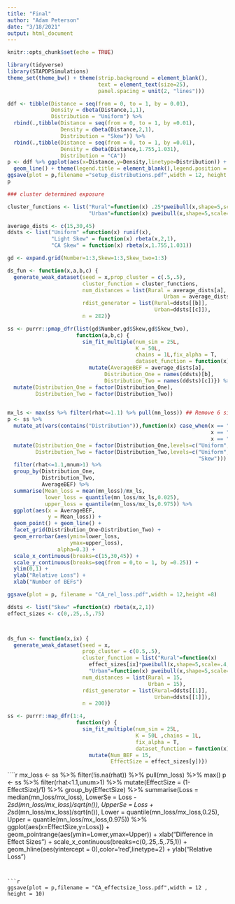 ```yaml
---
title: "Final"
author: "Adam Peterson"
date: "3/18/2021"
output: html_document
---
```


```r
knitr::opts_chunk$set(echo = TRUE)
```

```r
library(tidyverse)
library(STAPDPSimulations)
theme_set(theme_bw() + theme(strip.background = element_blank(),
                             text = element_text(size=25),
                             panel.spacing = unit(2, "lines")))
```




```r
ddf <- tibble(Distance = seq(from = 0, to = 1, by = 0.01),
              Density = dbeta(Distance,1,1),
              Distribution = "Uniform") %>%
  rbind(.,tibble(Distance = seq(from = 0, to = 1, by =0.01),
                 Density = dbeta(Distance,2,1),
                 Distribution = "Skew")) %>% 
  rbind(.,tibble(Distance = seq(from = 0, to = 1, by =0.01),
                 Density = dbeta(Distance,1.755,1.031),
                 Distribution = "CA"))
p <- ddf %>% ggplot(aes(x=Distance,y=Density,linetype=Distribution)) +
  geom_line() + theme(legend.title = element_blank(),legend.position = 'bottom')
ggsave(plot = p,filename ="setup_distributions.pdf",width = 12, height = 8)
p
```



```r
### cluster determined exposure

cluster_functions <- list("Rural"=function(x) .25*pweibull(x,shape=5,scale=.4,lower.tail=FALSE),
                          "Urban"=function(x) pweibull(x,shape=5,scale=.4,lower.tail=FALSE))

average_dists <- c(15,30,45)
ddsts <- list("Uniform" =function(x) runif(x),
              "Light Skew" = function(x) rbeta(x,2,1),
              "CA Skew" = function(x) rbeta(x,1.755,1.031))

gd <- expand.grid(Number=1:3,Skew=1:3,Skew_two=1:3)

ds_fun <- function(x,a,b,c) {
  generate_weak_dataset(seed = x,prop_cluster = c(.5,.5),
                        cluster_function = cluster_functions,
                        num_distances = list(Rural = average_dists[a],
                                                  Urban = average_dists[a]),
                        rdist_generator = list(Rural=ddsts[[b]],
                                               Urban=ddsts[[c]]),
                        n = 2E2)}

ss <- purrr::pmap_dfr(list(gd$Number,gd$Skew,gd$Skew_two),
                      function(a,b,c) {
                        sim_fit_multiple(num_sim = 25L,
                                         K = 50L,
                                         chains = 1L,fix_alpha = T,
                                         dataset_function = function(x) ds_fun(x,a,b,c)) %>% 
                          mutate(AverageBEF = average_dists[a], 
                               Distribution_One = names(ddsts)[b],
                               Distribution_Two = names(ddsts)[c])}) %>% 
  mutate(Distribution_One = factor(Distribution_One),
         Distribution_Two = factor(Distribution_Two))
                        

```



```r
mx_ls <- max(ss %>% filter(rhat<=1.1) %>% pull(mn_loss)) ## Remove 6 simulations without convergence or only 1 cluster estimated
p <- ss %>% 
  mutate_at(vars(contains("Distribution")),function(x) case_when(x == "CA Skew" ~ "CA",
                                                                 x == "Light Skew" ~ "Skew",
                                                                 x == "Uniform" ~ "Uniform")) %>% 
  mutate(Distribution_One = factor(Distribution_One,levels=c("Uniform","CA","Skew")),
         Distribution_Two = factor(Distribution_Two,levels=c("Uniform","CA",
                                                             "Skew"))) %>% 
  filter(rhat<=1.1,mnum>1) %>%
  group_by(Distribution_One,
           Distribution_Two,
           AverageBEF) %>% 
  summarise(Mean_loss = mean(mn_loss)/mx_ls,
            lower_loss = quantile(mn_loss/mx_ls,0.025),
            upper_loss = quantile(mn_loss/mx_ls,0.975)) %>% 
  ggplot(aes(x = AverageBEF,
             y = Mean_loss)) + 
  geom_point() + geom_line() + 
  facet_grid(Distribution_One~Distribution_Two) +
  geom_errorbar(aes(ymin=lower_loss,
                    ymax=upper_loss),
                alpha=0.3) + 
  scale_x_continuous(breaks=c(15,30,45)) +
  scale_y_continuous(breaks=seq(from = 0,to = 1, by =0.25)) + 
  ylim(0,1) +
  ylab("Relative Loss") + 
  xlab("Number of BEFs")
```

```r
ggsave(plot = p, filename = "CA_rel_loss.pdf",width = 12,height =8)
```

```r

ddsts <- list("Skew" =function(x) rbeta(x,2,1))
effect_sizes <- c(0,.25,.5,.75)



ds_fun <- function(x,ix) {
  generate_weak_dataset(seed = x,
                        prop_cluster = c(0.5,.5),
                        cluster_function = list("Rural"=function(x)
                          effect_sizes[ix]*pweibull(x,shape=5,scale=.4,lower.tail=F),
                          "Urban"=function(x) pweibull(x,shape=5,scale=.4,lower.tail=F)),
                        num_distances = list(Rural = 15,
                                             Urban = 15),
                        rdist_generator = list(Rural=ddsts[[1]],
                                               Urban=ddsts[[1]]),
                        n = 200)}

ss <- purrr::map_dfr(1:4,
                      function(y) {
                        sim_fit_multiple(num_sim = 25L,
                                         K = 50L ,chains = 1L,
                                         fix_alpha = T,
                                         dataset_function = function(x) ds_fun(x,y)) %>% 
                          mutate(Num_BEF = 15,
                                 EffectSize = effect_sizes[y])})
```


````r
mx_loss <- ss %>% filter(!is.na(rhat)) %>% pull(mn_loss) %>% max()
p <- ss %>% 
  filter(rhat<1.1,unum>1) %>% 
  mutate(EffectSize = (1-EffectSize)/1) %>%
  group_by(EffectSize) %>% 
  summarise(Loss = median(mn_loss/mx_loss),
            LowerSe = Loss - 2*sd(mn_loss/mx_loss)/sqrt(n()),
            UpperSe = Loss + 2*sd(mn_loss/mx_loss)/sqrt(n()),
            Lower = quantile(mn_loss/mx_loss,0.25),
            Upper = quantile(mn_loss/mx_loss,0.975)) %>% 
  ggplot(aes(x=EffectSize,y=Loss)) + 
  geom_pointrange(aes(ymin=Lower,ymax=Upper)) + 
  xlab("Difference in Effect Sizes") + 
  scale_x_continuous(breaks=c(0,.25,.5,.75,1)) + 
  geom_hline(aes(yintercept = 0),color='red',linetype=2) + 
  ylab("Relative Loss")

```


```r
ggsave(plot = p,filename = "CA_effectsize_loss.pdf",width = 12 , height = 10)
```

